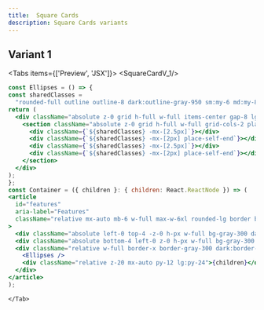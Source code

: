 ```yaml
---
title:  Square Cards
description: Square Cards variants
---
```


## Variant 1

<Tabs items={['Preview', 'JSX']}>
  <Tab value="Preview" className="relative">
    <SquareCardV_1/>
  </Tab>
  <Tab value="JSX">
  ```jsx
const Ellipses = () => {
  const sharedClasses =
    "rounded-full outline outline-8 dark:outline-gray-950 sm:my-6 md:my-8 size-1 my-4 outline-gray-50 bg-green-400";
  return (
    <div className="absolute z-0 grid h-full w-full items-center gap-8 lg:grid-cols-2">
      <section className="absolute z-0 grid h-full w-full grid-cols-2 place-content-between">
        <div className={`${sharedClasses} -mx-[2.5px]`}></div>
        <div className={`${sharedClasses} -mx-[2px] place-self-end`}></div>
        <div className={`${sharedClasses} -mx-[2.5px]`}></div>
        <div className={`${sharedClasses} -mx-[2px] place-self-end`}></div>
      </section>
    </div>
  );
};
const Container = ({ children }: { children: React.ReactNode }) => (
  <article
    id="features"
    aria-label="Features"
    className="relative mx-auto mb-6 w-full max-w-6xl rounded-lg border border-dashed border-gray-300 px-4 dark:border-gray-900 sm:px-6 md:px-8"
  >
    <div className="absolute left-0 top-4 -z-0 h-px w-full bg-gray-300 dark:bg-gray-800 sm:top-6 md:top-8"></div>
    <div className="absolute bottom-4 left-0 z-0 h-px w-full bg-gray-300 dark:bg-gray-800 sm:bottom-6 md:bottom-8"></div>
    <div className="relative w-full border-x border-gray-300 dark:border-gray-800">
      <Ellipses />
      <div className="relative z-20 mx-auto py-12 lg:py-24">{children}</div>
    </div>
  </article>
);
```
    </Tab>
</Tabs>
<Separator />
